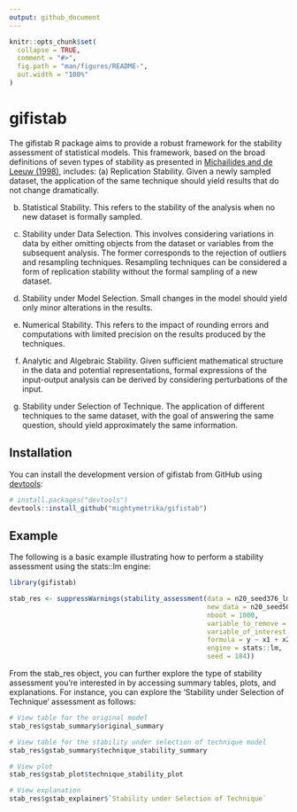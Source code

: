 ```yaml
---
output: github_document
---
```


<!-- README.md is generated from README.Rmd. Please edit that file -->

```r
knitr::opts_chunk$set(
  collapse = TRUE,
  comment = "#>",
  fig.path = "man/figures/README-",
  out.width = "100%"
)
```

# gifistab

<!-- badges: start -->
<!-- badges: end -->

The gifistab R package aims to provide a robust framework for the stability assessment of statistical models. This framework, based on the broad definitions of seven types of stability as presented in [Michailides and de Leeuw (1998)](https://escholarship.org/uc/item/0789f7d3), includes:
(a) Replication Stability. Given a newly sampled dataset, the application of the same technique should yield results that do not change dramatically.

(b) Statistical Stability. This refers to the stability of the analysis when no new dataset is formally sampled.

(c) Stability under Data Selection. This involves considering variations in data by either omitting objects from the dataset or variables from the subsequent analysis. The former corresponds to the rejection of outliers and resampling techniques. Resampling techniques can be considered a form of replication stability without the formal sampling of a new dataset.

(d) Stability under Model Selection. Small changes in the model should yield only minor alterations in the results.

(e) Numerical Stability. This refers to the impact of rounding errors and computations with limited precision on the results produced by the techniques.

(f) Analytic and Algebraic Stability. Given sufficient mathematical structure in the data and potential representations, formal expressions of the input-output analysis can be derived by considering perturbations of the input.

(g) Stability under Selection of Technique. The application of different techniques to the same dataset, with the goal of answering the same question, should yield approximately the same information.

## Installation

You can install the development version of gifistab from GitHub using [devtools](https://devtools.r-lib.org/):

```r
# install.packages("devtools")
devtools::install_github("mightymetrika/gifistab")
```

## Example

The following is a basic example illustrating how to perform a stability assessment using the stats::lm engine:

```r
library(gifistab)

stab_res <- suppressWarnings(stability_assessment(data = n20_seed376_lm, # Input data frame
                                                  new_data = n20_seed500_lm, # A new data frame
                                                  nboot = 1000,
                                                  variable_to_remove = "x2",
                                                  variable_of_interest = "x1",
                                                  formula = y ~ x1 + x2,
                                                  engine = stats::lm,
                                                  seed = 184))
```


From the stab_res object, you can further explore the type of stability assessment you're interested in by accessing summary tables, plots, and explanations. For instance, you can explore the 'Stability under Selection of Technique' assessment as follows:

```r
# View table for the original model
stab_res$gstab_summary$original_summary

# View table for the stability under selection of technique model
stab_res$gstab_summary$technique_stability_summary

# View plot
stab_res$gstab_plot$technique_stability_plot

# View explanation
stab_res$gstab_explainer$`Stability under Selection of Technique`
```
